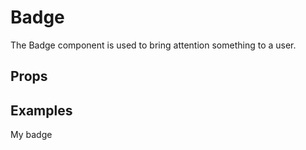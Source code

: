 
<Meta title="Components/Badge" component={Badge} />

# Badge

The Badge component is used to bring attention something to a user.

## Props

<Props of={Badge} />

## Examples

<Preview>
    <Story name="Default">
        <Badge variant="primary">My badge</Badge>
    </Story>
</Preview>
